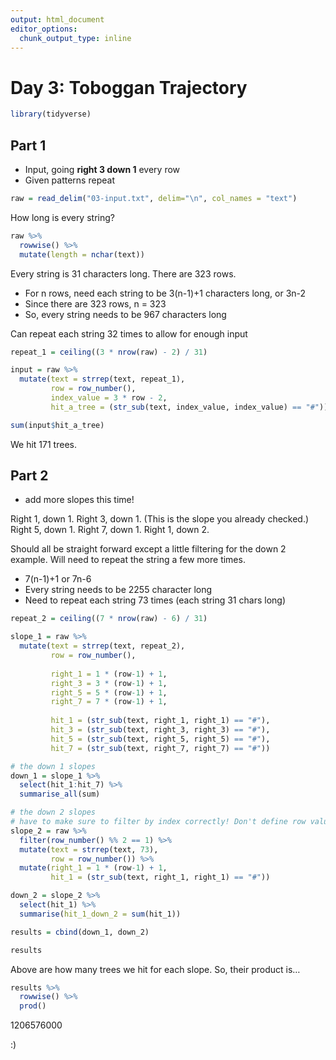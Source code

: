 ```yaml
---
output: html_document
editor_options: 
  chunk_output_type: inline
---
```

# Day 3: Toboggan Trajectory

```r
library(tidyverse)
```


## Part 1

- Input, going **right 3 down 1** every row
- Given patterns repeat

```r
raw = read_delim("03-input.txt", delim="\n", col_names = "text")
```

How long is every string?

```r
raw %>% 
  rowwise() %>% 
  mutate(length = nchar(text))
```
Every string is 31 characters long. There are 323 rows.

- For n rows, need each string to be 3(n-1)+1 characters long, or 3n-2
- Since there are 323 rows, n = 323
- So, every string needs to be 967 characters long

Can repeat each string 32 times to allow for enough input

```r
repeat_1 = ceiling((3 * nrow(raw) - 2) / 31)
```

```r
input = raw %>% 
  mutate(text = strrep(text, repeat_1),
         row = row_number(),
         index_value = 3 * row - 2,
         hit_a_tree = (str_sub(text, index_value, index_value) == "#"))

sum(input$hit_a_tree)
```

We hit 171 trees.

## Part 2

- add more slopes this time!

Right 1, down 1.
Right 3, down 1. (This is the slope you already checked.)
Right 5, down 1.
Right 7, down 1.
Right 1, down 2.

Should all be straight forward except a little filtering for the down 2 example. Will need to repeat the string a few more times.

- 7(n-1)+1 or 7n-6
- Every string needs to be 2255 character long
- Need to repeat each string 73 times (each string 31 chars long)

```r
repeat_2 = ceiling((7 * nrow(raw) - 6) / 31)
```

```r
slope_1 = raw %>% 
  mutate(text = strrep(text, repeat_2),
         row = row_number(),
         
         right_1 = 1 * (row-1) + 1,
         right_3 = 3 * (row-1) + 1,
         right_5 = 5 * (row-1) + 1,
         right_7 = 7 * (row-1) + 1,
         
         hit_1 = (str_sub(text, right_1, right_1) == "#"),
         hit_3 = (str_sub(text, right_3, right_3) == "#"),
         hit_5 = (str_sub(text, right_5, right_5) == "#"),
         hit_7 = (str_sub(text, right_7, right_7) == "#"))

# the down 1 slopes
down_1 = slope_1 %>% 
  select(hit_1:hit_7) %>% 
  summarise_all(sum)

# the down 2 slopes
# have to make sure to filter by index correctly! Don't define row value till after!
slope_2 = raw %>% 
  filter(row_number() %% 2 == 1) %>% 
  mutate(text = strrep(text, 73),
         row = row_number()) %>% 
  mutate(right_1 = 1 * (row-1) + 1,
         hit_1 = (str_sub(text, right_1, right_1) == "#"))

down_2 = slope_2 %>% 
  select(hit_1) %>% 
  summarise(hit_1_down_2 = sum(hit_1))

results = cbind(down_1, down_2)

results
```

Above are how many trees we hit for each slope. So, their product is...

```r
results %>% 
  rowwise() %>% 
  prod()
```

1206576000

:)